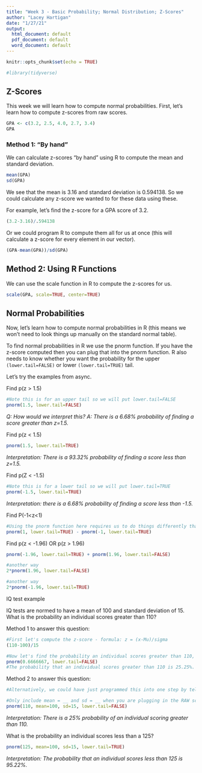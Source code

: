 ```yaml
---
title: "Week 3 - Basic Probability; Normal Distribution; Z-Scores"
author: "Lacey Hartigan"
date: "1/27/21"
output:
  html_document: default
  pdf_document: default
  word_document: default
---
```


```r
knitr::opts_chunk$set(echo = TRUE)

#library(tidyverse)
```

## Z-Scores

This week we will learn how to compute normal probabilities. First, let's learn how to compute z-scores from raw scores.
```r
GPA <- c(3.2, 2.5, 4.0, 2.7, 3.4)
GPA
```

### Method 1: "By hand"
We can calculate z-scores "by hand" using R to compute the mean and standard deviation.
```r
mean(GPA)
sd(GPA)
```
We see that the mean is 3.16 and standard deviation is 0.594138. So we could calculate any z-score we wanted to for these data using these. 

For example, let's find the z-score for a GPA score of 3.2.
```r
(3.2-3.16)/.594138
```

Or we could program R to compute them all for us at once (this will calculate a z-score for every element in our vector). 
```r
(GPA-mean(GPA))/sd(GPA)
```

## Method 2: Using R Functions
We can use the scale function in R to compute the z-scores for us. 
```r
scale(GPA, scale=TRUE, center=TRUE)
```

## Normal Probabilities

Now, let's learn how to compute normal probabilities in R (this means we won't need to look things up manually on the standard normal table).

To find normal probabilities in R we use the pnorm function. If you have the z-score computed then you can plug that into the pnorm function. R also needs to know whether you want the probability for the upper `(lower.tail=FALSE)` or lower `(lower.tail=TRUE)` tail.

Let's try the examples from async.

Find p(z > 1.5)
```r
#Note this is for an upper tail so we will put lower.tail=FALSE
pnorm(1.5, lower.tail=FALSE)
```
*Q: How would we interpret this?*
*A: There is a 6.68% probability of finding a score greater than z=1.5.*

Find p(z < 1.5)
```r
pnorm(1.5, lower.tail=TRUE)
```
*Interpretation: There is a 93.32% probability of finding a score less than z=1.5.*

Find p(Z < -1.5)
```r
#Note this is for a lower tail so we will put lower.tail=TRUE
pnorm(-1.5, lower.tail=TRUE)
```
*Interpretation: there is a 6.68% probability of finding a score less than -1.5.*

Find P(-1<z<1)
```r
#Using the pnorm function here requires us to do things differently than we did in async to find this probability. Think through this code and how/why it works.
pnorm(1, lower.tail=TRUE) - pnorm(-1, lower.tail=TRUE)
```

Find p(z < -1.96) OR p(z > 1.96)
```r
pnorm(-1.96, lower.tail=TRUE) + pnorm(1.96, lower.tail=FALSE)

#another way
2*pnorm(1.96, lower.tail=FALSE)

#another way
2*pnorm(-1.96, lower.tail=TRUE)
```

IQ test example

IQ tests are normed to have a mean of 100 and standard deviation of 15. What is the probability an individual scores greater than 110?

Method 1 to answer this question:
```r
#First let's compute the z-score - formula: z = (x-Mu)/sigma
(110-100)/15

#Now let's find the probability an individual scores greater than 110, p(z>.667)
pnorm(0.6666667, lower.tail=FALSE)
#The probability that an individual scores greater than 110 is 25.25%.
```

Method 2 to answer this question:
```r
#Alternatively, we could have just programmed this into one step by telling pnorm the mean and sd. But be very careful here. If you plug in the z-score then you do NOT need mean = __ and sd = __ because the default is mean = 0 and sd = 1.

#Only include mean = __ and sd = __ when you are plugging in the RAW score and NOT the z-score. Think of this as a shortcut because we do not have to compute the z-score first.
pnorm(110, mean=100, sd=15, lower.tail=FALSE) 
```

*Interpretation: There is a 25% probability of an individual scoring greater than 110.*

What is the probability an individual scores less than a 125?
```r
pnorm(125, mean=100, sd=15, lower.tail=TRUE)
```
*Interpretation: The probability that an individual scores less than 125 is 95.22%.*
